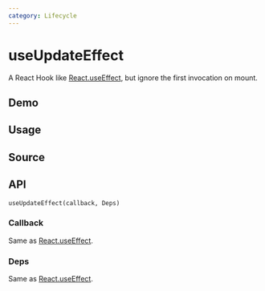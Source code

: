 ```yaml
---
category: Lifecycle
---
```


# useUpdateEffect


<HooksType category="Lifecycle" />

A React Hook like [React.useEffect](https://react.dev/reference/react/useEffect), but ignore the first invocation on mount.

## Demo


<App />

## Usage



## Source


<Source />

## API

```tsx
useUpdateEffect(callback, Deps)
```

### Callback

Same as [React.useEffect](https://react.dev/reference/react/useEffect).

### Deps

Same as [React.useEffect](https://react.dev/reference/react/useEffect).
